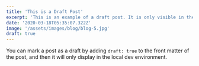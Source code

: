 ```yaml
---
title: 'This is a Draft Post'
excerpt: 'This is an example of a draft post. It is only visible in the local dev environment.'
date: '2020-03-18T05:35:07.322Z'
image: '/assets/images/blog/blog-5.jpg'
draft: true
---
```


You can mark a post as a draft by adding `draft: true` to the front matter of the post, and then it will only display in the local dev environment.
